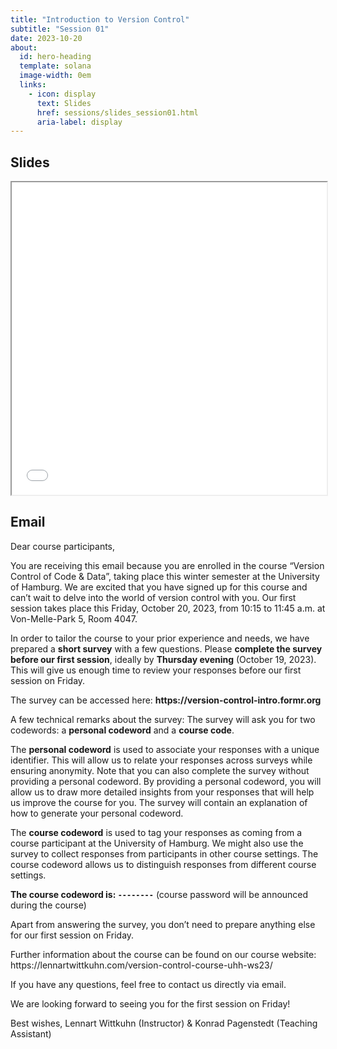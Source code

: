```yaml
---
title: "Introduction to Version Control"
subtitle: "Session 01"
date: 2023-10-20
about:
  id: hero-heading
  template: solana
  image-width: 0em
  links:
    - icon: display
      text: Slides
      href: sessions/slides_session01.html
      aria-label: display
---
```


::: {#hero-heading}
:::

## Slides

```{=html}
<iframe width="100%" height=500 src="slides_session01.html"></iframe>
```

## Email

Dear course participants,

You are receiving this email because you are enrolled in the course "Version Control of Code & Data", taking place this winter semester at the University of Hamburg.
We are excited that you have signed up for this course and can't wait to delve into the world of version control with you.
Our first session takes place this Friday, October 20, 2023, from 10:15 to 11:45 a.m. at Von-Melle-Park 5, Room 4047.

In order to tailor the course to your prior experience and needs, we have prepared a **short survey** with a few questions.
Please **complete the survey before our first session**, ideally by **Thursday evening** (October 19, 2023).
This will give us enough time to review your responses before our first session on Friday.

The survey can be accessed here: **https://version-control-intro.formr.org**

A few technical remarks about the survey:
The survey will ask you for two codewords: a **personal codeword** and a **course code**.

The **personal codeword** is used to associate your responses with a unique identifier.
This will allow us to relate your responses across surveys while ensuring anonymity.
Note that you can also complete the survey without providing a personal codeword.
By providing a personal codeword, you will allow us to draw more detailed insights from your responses that will help us improve the course for you.
The survey will contain an explanation of how to generate your personal codeword.

The **course codeword** is used to tag your responses as coming from a course participant at the University of Hamburg.
We might also use the survey to collect responses from participants in other course settings.
The course codeword allows us to distinguish responses from different course settings.

**The course codeword is: `--------`** (course password will be announced during the course)

Apart from answering the survey, you don't need to prepare anything else for our first session on Friday.

Further information about the course can be found on our course website: https://lennartwittkuhn.com/version-control-course-uhh-ws23/

If you have any questions, feel free to contact us directly via email.

We are looking forward to seeing you for the first session on Friday!

Best wishes,
Lennart Wittkuhn (Instructor) & Konrad Pagenstedt (Teaching Assistant)
